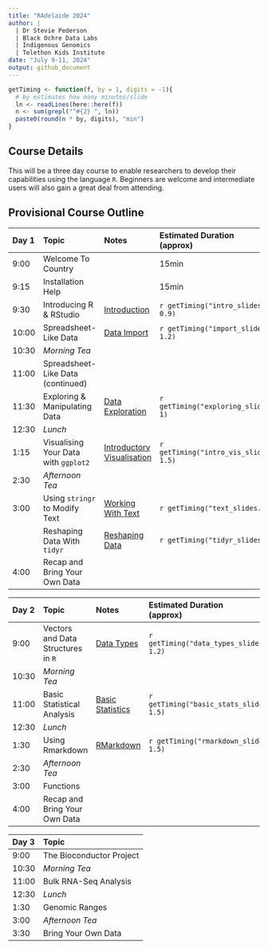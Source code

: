 ```yaml
---
title: "RAdelaide 2024"
author: |
  | Dr Stevie Pederson
  | Black Ochre Data Labs
  | Indigenous Genomics
  | Telethon Kids Institute
date: "July 9-11, 2024"
output: github_document
---
```


```r
getTiming <- function(f, by = 1, digits = -1){
  # by estimates how many minutes/slide
  ln <- readLines(here::here(f))
  n <- sum(grepl("^#{2} ", ln))
  paste0(round(n * by, digits), "min")
}
```

## Course Details

This will be a three day course to enable researchers to develop their capabilities using the language `R`.
Beginners are welcome and intermediate users will also gain a great deal from attending.



## Provisional Course Outline

| Day 1 | Topic | Notes | Estimated Duration <br>(approx) |
|:----- |:----- |:----- |:-------- |
| 9:00  | Welcome To Country |     | 15min    |
| 9:15  | Installation Help  |     | 15min    |
| 9:30  | Introducing R & RStudio | [Introduction](intro.html) | `r getTiming("intro_slides.qmd", 0.9)`|
| 10:00 | Spreadsheet-Like Data   | [Data Import](import.html) | `r getTiming("import_slides.qmd", 1.2)`|
| 10:30 | *Morning Tea* | | |
| 11:00 | Spreadsheet-Like Data (continued) | | |
| 11:30 | Exploring & Manipulating Data | [Data Exploration](exploring.html) | `r getTiming("exploring_slides.qmd", 1)` |
| 12:30 | *Lunch* | | |
| 1:15  | Visualising Your Data with `ggplot2` | [Introductory Visualisation](intro_vis.html) | `r getTiming("intro_vis_slides.qmd", 1.5)` |
| 2:30  | *Afternoon Tea* | | |
| 3:00  | Using `stringr` to Modify Text | [Working With Text](text.html) | `r getTiming("text_slides.qmd")` |
|       | Reshaping Data With `tidyr` | [Reshaping Data](tidyr.html) | `r getTiming("tidyr_slides.qmd")` |
| 4:00  | Recap and Bring Your Own Data  | | |


| Day 2 | Topic | Notes | Estimated Duration <br>(approx) |
|:----- |:----- |:----- |:-------- |
| 9:00  | Vectors and Data Structures in `R` | [Data Types](data_types.html) | `r getTiming("data_types_slides.qmd", 1.2)` |
| 10:30 | *Morning Tea* | | |
| 11:00 | Basic Statistical Analysis | [Basic Statistics](basic_stats.html) | `r getTiming("basic_stats_slides.qmd", 1.5)` |
| 12:30 | *Lunch* | | |
| 1:30  | Using Rmarkdown | [RMarkdown](rmarkdown.html) | `r getTiming("rmarkdown_slides.qmd", 1.5)` |
| 2:30  | *Afternoon Tea* | | |
| 3:00  | Functions | | |
| 4:00  | Recap and Bring Your Own Data  | | |


| Day 3 | Topic |
|:----- |:----- |
| 9:00  | The Bioconductor Project |
| 10:30 | *Morning Tea* |
| 11:00 | Bulk RNA-Seq Analysis |
| 12:30 | *Lunch* |
| 1:30  | Genomic Ranges |
| 3:00  | *Afternoon Tea* |
| 3:30  | Bring Your Own Data |
